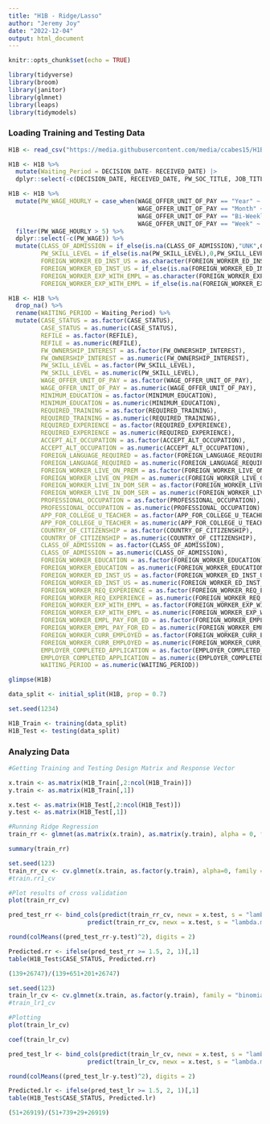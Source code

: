 ```yaml
---
title: "H1B - Ridge/Lasso"
author: "Jeremy Joy"
date: "2022-12-04"
output: html_document
---
```


```r
knitr::opts_chunk$set(echo = TRUE)
```

```r
library(tidyverse)
library(broom)
library(janitor)
library(glmnet)
library(leaps)
library(tidymodels)
```

### Loading Training and Testing Data

```r
H1B <- read_csv("https://media.githubusercontent.com/media/ccabes15/H1B_Project_ML/main/Data/H1B_Initial_Tidy.csv")

H1B <- H1B %>% 
  mutate(Waiting_Period = DECISION_DATE- RECEIVED_DATE) |> 
  dplyr::select(-c(DECISION_DATE, RECEIVED_DATE, PW_SOC_TITLE, JOB_TITLE, EMPLOYER_NAME, EMPLOYER_CITY, EMPLOYER_STATE_PROVINCE, wAGE_OFFER_AVG, WORKSITE_CITY, WORKSITE_STATE, JOB_TITLE, ACCEPT_FOREIGN_EDUCATION, FOREIGN_WORKER_BIRTH_COUNTRY, FOREIGN_WORKER_INFO_MAJOR, FOREIGN_WORKER_YRS_ED_COMP, FOREIGN_WORKER_ED_INST_COUNTRY, FOREIGN_WORKER_ALT_ED_EXP, FOREIGN_WORKER_ALT_OCC_EXP, OFFERED_TO_APPL_FOREIGN_WORKER))

H1B <- H1B %>% 
  mutate(PW_WAGE_HOURLY = case_when(WAGE_OFFER_UNIT_OF_PAY == "Year" ~ PW_WAGE/2080,
                                    WAGE_OFFER_UNIT_OF_PAY == "Month" ~ PW_WAGE/160,
                                    WAGE_OFFER_UNIT_OF_PAY == "Bi-Weekly" ~ PW_WAGE/80,
                                    WAGE_OFFER_UNIT_OF_PAY == "Week" ~ PW_WAGE/40)) %>% 
  filter(PW_WAGE_HOURLY > 5) %>% 
  dplyr::select(-c(PW_WAGE)) %>% 
  mutate(CLASS_OF_ADMISSION = if_else(is.na(CLASS_OF_ADMISSION),"UNK",CLASS_OF_ADMISSION),
         PW_SKILL_LEVEL = if_else(is.na(PW_SKILL_LEVEL),0,PW_SKILL_LEVEL),
         FOREIGN_WORKER_ED_INST_US = as.character(FOREIGN_WORKER_ED_INST_US),
         FOREIGN_WORKER_ED_INST_US = if_else(is.na(FOREIGN_WORKER_ED_INST_US), "UNK", FOREIGN_WORKER_ED_INST_US),
         FOREIGN_WORKER_EXP_WITH_EMPL = as.character(FOREIGN_WORKER_EXP_WITH_EMPL),
         FOREIGN_WORKER_EXP_WITH_EMPL = if_else(is.na(FOREIGN_WORKER_EXP_WITH_EMPL), "UNK", FOREIGN_WORKER_EXP_WITH_EMPL))

H1B <- H1B %>% 
  drop_na() %>% 
  rename(WAITING_PERIOD = Waiting_Period) %>%
  mutate(CASE_STATUS = as.factor(CASE_STATUS),
         CASE_STATUS = as.numeric(CASE_STATUS),
         REFILE = as.factor(REFILE),
         REFILE = as.numeric(REFILE),
         FW_OWNERSHIP_INTEREST = as.factor(FW_OWNERSHIP_INTEREST),
         FW_OWNERSHIP_INTEREST = as.numeric(FW_OWNERSHIP_INTEREST),
         PW_SKILL_LEVEL = as.factor(PW_SKILL_LEVEL),
         PW_SKILL_LEVEL = as.numeric(PW_SKILL_LEVEL),
         WAGE_OFFER_UNIT_OF_PAY = as.factor(WAGE_OFFER_UNIT_OF_PAY),
         WAGE_OFFER_UNIT_OF_PAY = as.numeric(WAGE_OFFER_UNIT_OF_PAY),
         MINIMUM_EDUCATION = as.factor(MINIMUM_EDUCATION),
         MINIMUM_EDUCATION = as.numeric(MINIMUM_EDUCATION),
         REQUIRED_TRAINING = as.factor(REQUIRED_TRAINING),
         REQUIRED_TRAINING = as.numeric(REQUIRED_TRAINING),
         REQUIRED_EXPERIENCE = as.factor(REQUIRED_EXPERIENCE),
         REQUIRED_EXPERIENCE = as.numeric(REQUIRED_EXPERIENCE),
         ACCEPT_ALT_OCCUPATION = as.factor(ACCEPT_ALT_OCCUPATION),
         ACCEPT_ALT_OCCUPATION = as.numeric(ACCEPT_ALT_OCCUPATION),
         FOREIGN_LANGUAGE_REQUIRED = as.factor(FOREIGN_LANGUAGE_REQUIRED),
         FOREIGN_LANGUAGE_REQUIRED = as.numeric(FOREIGN_LANGUAGE_REQUIRED),
         FOREIGN_WORKER_LIVE_ON_PREM = as.factor(FOREIGN_WORKER_LIVE_ON_PREM),
         FOREIGN_WORKER_LIVE_ON_PREM = as.numeric(FOREIGN_WORKER_LIVE_ON_PREM),
         FOREIGN_WORKER_LIVE_IN_DOM_SER = as.factor(FOREIGN_WORKER_LIVE_IN_DOM_SER),
         FOREIGN_WORKER_LIVE_IN_DOM_SER = as.numeric(FOREIGN_WORKER_LIVE_IN_DOM_SER),
         PROFESSIONAL_OCCUPATION = as.factor(PROFESSIONAL_OCCUPATION),
         PROFESSIONAL_OCCUPATION = as.numeric(PROFESSIONAL_OCCUPATION),
         APP_FOR_COLLEGE_U_TEACHER = as.factor(APP_FOR_COLLEGE_U_TEACHER),
         APP_FOR_COLLEGE_U_TEACHER = as.numeric(APP_FOR_COLLEGE_U_TEACHER),
         COUNTRY_OF_CITIZENSHIP = as.factor(COUNTRY_OF_CITIZENSHIP),
         COUNTRY_OF_CITIZENSHIP = as.numeric(COUNTRY_OF_CITIZENSHIP),
         CLASS_OF_ADMISSION = as.factor(CLASS_OF_ADMISSION),
         CLASS_OF_ADMISSION = as.numeric(CLASS_OF_ADMISSION),
         FOREIGN_WORKER_EDUCATION = as.factor(FOREIGN_WORKER_EDUCATION),
         FOREIGN_WORKER_EDUCATION = as.numeric(FOREIGN_WORKER_EDUCATION),
         FOREIGN_WORKER_ED_INST_US = as.factor(FOREIGN_WORKER_ED_INST_US),
         FOREIGN_WORKER_ED_INST_US = as.numeric(FOREIGN_WORKER_ED_INST_US),
         FOREIGN_WORKER_REQ_EXPERIENCE = as.factor(FOREIGN_WORKER_REQ_EXPERIENCE),
         FOREIGN_WORKER_REQ_EXPERIENCE = as.numeric(FOREIGN_WORKER_REQ_EXPERIENCE),
         FOREIGN_WORKER_EXP_WITH_EMPL = as.factor(FOREIGN_WORKER_EXP_WITH_EMPL),
         FOREIGN_WORKER_EXP_WITH_EMPL = as.numeric(FOREIGN_WORKER_EXP_WITH_EMPL),
         FOREIGN_WORKER_EMPL_PAY_FOR_ED = as.factor(FOREIGN_WORKER_EMPL_PAY_FOR_ED),
         FOREIGN_WORKER_EMPL_PAY_FOR_ED = as.numeric(FOREIGN_WORKER_EMPL_PAY_FOR_ED),
         FOREIGN_WORKER_CURR_EMPLOYED = as.factor(FOREIGN_WORKER_CURR_EMPLOYED),
         FOREIGN_WORKER_CURR_EMPLOYED = as.numeric(FOREIGN_WORKER_CURR_EMPLOYED),
         EMPLOYER_COMPLETED_APPLICATION = as.factor(EMPLOYER_COMPLETED_APPLICATION),
         EMPLOYER_COMPLETED_APPLICATION = as.numeric(EMPLOYER_COMPLETED_APPLICATION),
         WAITING_PERIOD = as.numeric(WAITING_PERIOD)) 

glimpse(H1B)
```

```r
data_split <- initial_split(H1B, prop = 0.7)

set.seed(1234)

H1B_Train <- training(data_split)
H1B_Test <- testing(data_split)

```

### Analyzing Data

```r
#Getting Training and Testing Design Matrix and Response Vector

x.train <- as.matrix(H1B_Train[,2:ncol(H1B_Train)])
y.train <- as.matrix(H1B_Train[,1])

x.test <- as.matrix(H1B_Test[,2:ncol(H1B_Test)])
y.test <- as.matrix(H1B_Test[,1])

```

```r
#Running Ridge Regression
train_rr <- glmnet(as.matrix(x.train), as.matrix(y.train), alpha = 0, family = "binomial")

summary(train_rr)

set.seed(123)
train_rr_cv <- cv.glmnet(x.train, as.factor(y.train), alpha=0, family = "binomial")
#train.rr1_cv

#Plot results of cross validation
plot(train_rr_cv)
```

```r
pred_test_rr <- bind_cols(predict(train_rr_cv, newx = x.test, s = "lambda.1se"),
                      predict(train_rr_cv, newx = x.test, s = "lambda.min"))

round(colMeans((pred_test_rr-y.test)^2), digits = 2)

Predicted.rr <- ifelse(pred_test_rr >= 1.5, 2, 1)[,1]
table(H1B_Test$CASE_STATUS, Predicted.rr)

(139+26747)/(139+651+201+26747)
```

```r
set.seed(123)
train_lr_cv <- cv.glmnet(x.train, as.factor(y.train), family = "binomial")
#train_lr1_cv

#Plotting
plot(train_lr_cv)

coef(train_lr_cv)
```

```r
pred_test_lr <- bind_cols(predict(train_lr_cv, newx = x.test, s = "lambda.1se"),
                      predict(train_lr_cv, newx = x.test, s = "lambda.min"))

round(colMeans((pred_test_lr-y.test)^2), digits = 2)

Predicted.lr <- ifelse(pred_test_lr >= 1.5, 2, 1)[,1]
table(H1B_Test$CASE_STATUS, Predicted.lr)

(51+26919)/(51+739+29+26919)
```

